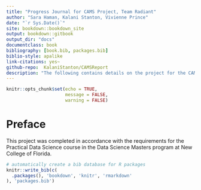 ```yaml
--- 
title: "Progress Journal for CAMS Project, Team Radiant"
author: "Sara Haman, Kalani Stanton, Vivienne Prince"
date: "`r Sys.Date()`"
site: bookdown::bookdown_site
output: bookdown::gitbook
output_dir: "docs"
documentclass: book
bibliography: [book.bib, packages.bib]
biblio-style: apalike
link-citations: yes~
github-repo:  KalaniStanton/CAMSReport
description: "The following contains details on the project for the CAMS project, wherein our team evaluates and deploys machine learning models to identify meteors seen in footage from low-light survaillance cameras."
---
```


```r
knitr::opts_chunk$set(echo = TRUE,
                      message = FALSE,
                      warning = FALSE)
```

# Preface {-}


This project was completed in accordance with the requirements for the Practical Data Science course in the Data Science Masters program at New College of Florida.


```r
# automatically create a bib database for R packages
knitr::write_bib(c(
  .packages(), 'bookdown', 'knitr', 'rmarkdown'
), 'packages.bib')
```
